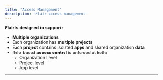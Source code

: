 ```yaml
---
title: "Access Management"
description: "Flair Access Management"
---
```


**Flair is designed to support:**

- **Multiple organizations**
- Each organization has **multiple projects**
- Each **project** contains isolated **apps** and shared organization **data**
- Role-based **access control** is enforced at both:
  - Organization Level
  - Project level
  - App level 

---

### 